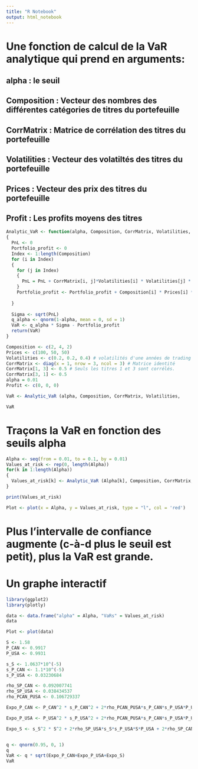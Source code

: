 ```yaml
---
title: "R Notebook"
output: html_notebook
---
```






# Une fonction de calcul de la VaR analytique qui prend en arguments:

## alpha : le seuil
## Composition : Vecteur des nombres des différentes catégories de titres du portefeuille
## CorrMatrix : Matrice de corrélation des titres du portefeuille 
## Volatilities : Vecteur des volatiltés des titres du portefeuille
## Prices : Vecteur des prix des titres du portefeuille
## Profit : Les profits moyens des titres

```r
Analytic_VaR <- function(alpha, Composition, CorrMatrix, Volatilities,                           Prices, Profit)
{
  PnL <- 0
  Portfolio_profit <- 0
  Index <- 1:length(Composition)
  for (i in Index)
  {
    for (j in Index)
    {
      PnL = PnL + CorrMatrix[i, j]*Volatilities[i] * Volatilities[j] *             Composition[i] * Composition[j] * Prices[i] * Prices[j]
    }
    Portfolio_profit <- Portfolio_profit + Composition[i] * Prices[i] *                         Profit[i]
    
  }
  
  Sigma <- sqrt(PnL)
  q_alpha <- qnorm(1-alpha, mean = 0, sd = 1)
  VaR <- q_alpha * Sigma - Portfolio_profit
  return(VaR)
}
```


```r
Composition <- c(2, 4, 2)
Prices <- c(100, 50, 50)
Volatilities <- c(0.2, 0.2, 0.4) # volatilités d'une années de trading (260 jours)
CorrMatrix <- diag(x = 1, nrow = 3, ncol = 3) # Matrice identité
CorrMatrix[1, 3] <- 0.5 # Seuls les titres 1 et 3 sont corrélés.
CorrMatrix[3, 1] <- 0.5
alpha = 0.01
Profit <- c(0, 0, 0)

VaR <- Analytic_VaR (alpha, Composition, CorrMatrix, Volatilities,                           Prices, Profit)
```


```r
VaR
```

# Traçons la VaR en fonction des seuils alpha

```r
Alpha <- seq(from = 0.01, to = 0.1, by = 0.01)
Values_at_risk <- rep(0, length(Alpha))
for(k in 1:length(Alpha))
{
  Values_at_risk[k] <- Analytic_VaR (Alpha[k], Composition, CorrMatrix,                                        Volatilities, Prices, Profit)
}

print(Values_at_risk)
```

```r
Plot <- plot(x = Alpha, y = Values_at_risk, type = "l", col = 'red')
```

# Plus l'intervalle de confiance augmente (c-à-d plus le seuil est petit), plus la VaR est grande.


# Un graphe interactif

```r
library(ggplot2)
library(plotly)
```

```r
data <- data.frame("alpha" = Alpha, "VaRs" = Values_at_risk)
data
```


```r
Plot <- plot(data)
```


```r
S <- 1.58
P_CAN <- 0.9917
P_USA <- 0.9931

s_S <- 1.0637*10^(-5)
s_P_CAN <- 1.1*10^(-5)
s_P_USA <- 0.03230684

rho_SP_CAN <- 0.092007741
rho_SP_USA <- 0.038434537
rho_PCAN_PUSA <- 0.106729337

Expo_P_CAN <- P_CAN^2 * s_P_CAN^2 + 2*rho_PCAN_PUSA*s_P_CAN*s_P_USA*P_USA*P_CAN + 2*rho_SP_CAN*s_P_CAN*P_CAN*s_S*S

Expo_P_USA <- P_USA^2 * s_P_USA^2 + 2*rho_PCAN_PUSA*s_P_CAN*s_P_USA*P_USA*P_CAN + 2*rho_SP_USA*s_P_USA*s_S*S*P_USA

Expo_S <- s_S^2 * S^2 + 2*rho_SP_USA*s_S*s_P_USA*S*P_USA + 2*rho_SP_CAN*s_S*s_P_CAN*S*P_CAN



```


```r
q <- qnorm(0.95, 0, 1)
q
VaR <- q * sqrt(Expo_P_CAN+Expo_P_USA+Expo_S)
VaR
```





